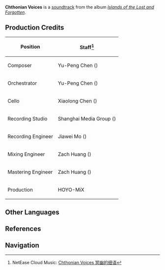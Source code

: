 {{Soundtrack Infobox
|title          =
|image          = Islands of the Lost and Forgotten.png
|album          = Islands of the Lost and Forgotten
|disc           = 2
|number         = 40
|featured       =
|featured2      =
|featured3      =
|featured_disc  =
|featured_disc2 =
|featured_disc3 =
|youtube_id     = CFpdCRqehdk
|youtube_time   = 1
|spotify_id     = 29HICmBvTEiwsoSmYfE9RW
|played_in      = Enkanomiya
|during         = [[Enkanomiya]] (Whitenight)
|domain         =
|previous       = Like in a Haze
|next           = The Gaze of the Ancients
}}
'''Chthonian Voices''' is a [[soundtrack]] from the album ''[[Islands of the Lost and Forgotten]]''.

==Production Credits==
{| class="wikitable" style="text-align:left; height:0.5em"
! Position
! Staff<ref>NetEase Cloud Music: [https://music.163.com/#/song?id=1937114348 Chthonian Voices 冥幽的细语]</ref>
|-
! Composer
| Yu-Peng Chen ({{zh|陈致逸}})
|-
! Orchestrator
| Yu-Peng Chen ({{zh|陈致逸}})
|-
! Cello
| Xiaolong Chen ({{zh|陈小龙}})
|-
! Recording Studio
| Shanghai Media Group ({{zh|上海广播大厦}})
|-
! Recording Engineer
| Jiawei Mo ({{zh|莫家伟}})
|-
! Mixing Engineer
| Zach Huang ({{zh|黄巍}})
|-
! Mastering Engineer
| Zach Huang ({{zh|黄巍}})
|-
! Production
| HOYO-MiX
|}
<!--
==Videos==
<gallery>
</gallery>

==Trivia==
-->
==Other Languages==
{{Other Languages
|en      = Chthonian Voices
|zhs     = 冥幽的细语
|zhs_rm  = Míng Yōu de Xìyǔ
|zhs_tl  = The Whisper of the Underworld
|ja      = 幽冥の囁き
|ja_rm   = Yuumei no Sasayaki
|ja_tl   = Whisperings of Hades
|tr      = 
|tr_tl   = 
|it      = 
|it_tl   = 
}}

==References==
{{Reflist}}

==Navigation==
{{Soundtrack Navbox|Islands of the Lost and Forgotten}}